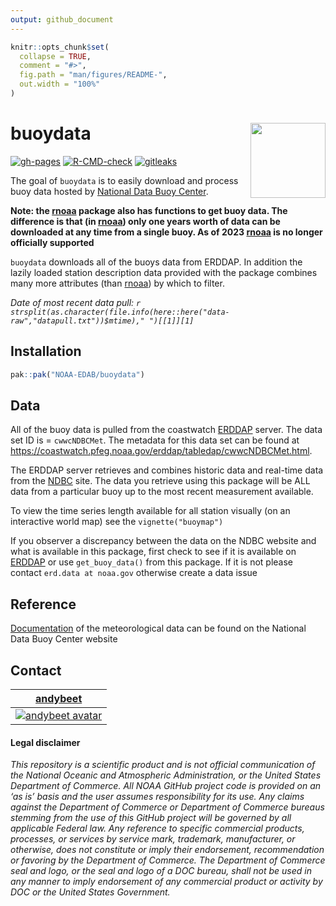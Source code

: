 ```yaml
---
output: github_document
---
```


<!-- README.md is generated from README.Rmd. Please edit that file -->

```r
knitr::opts_chunk$set(
  collapse = TRUE,
  comment = "#>",
  fig.path = "man/figures/README-",
  out.width = "100%"
)
```
# buoydata  <img src="man/figures/logo.png" align="right" width="120" /> 

<!-- badges: start -->
[![gh-pages](https://github.com/NOAA-EDAB/buoydata/actions/workflows/pkgdown.yml/badge.svg)](https://github.com/NOAA-EDAB/buoydata/actions/workflows/pkgdown.yml)
[![R-CMD-check](https://github.com/NOAA-EDAB/buoydata/actions/workflows/check-standard.yml/badge.svg)](https://github.com/NOAA-EDAB/buoydata/actions/workflows/check-standard.yml)
[![gitleaks](https://github.com/NOAA-EDAB/buoydata/actions/workflows/secretScan.yml/badge.svg)](https://github.com/NOAA-EDAB/buoydata/actions/workflows/secretScan.yml)

<!-- badges: end -->

The goal of `buoydata` is to easily download and process buoy data hosted by [National Data Buoy Center](https://www.ndbc.noaa.gov/).

**Note: the [rnoaa](https://github.com/ropensci/rnoaa) package also has functions to get buoy data. The difference is that (in [rnoaa](https://github.com/ropensci/rnoaa)) only one years worth of data can be downloaded at any time from a single buoy. As of 2023 [rnoaa](https://github.com/ropensci/rnoaa) is no longer officially supported**

`buoydata` downloads all of the buoys data from ERDDAP. In addition the lazily loaded station description data provided with the package combines many more attributes (than [rnoaa](https://github.com/ropensci/rnoaa)) by which to filter. 




*Date of most recent data pull: `r strsplit(as.character(file.info(here::here("data-raw","datapull.txt"))$mtime)," ")[[1]][1]`*

## Installation

``` r
pak::pak("NOAA-EDAB/buoydata")
```

## Data

All of the buoy data is pulled from the coastwatch [ERDDAP]('https://coastwatch.pfeg.noaa.gov/erddap/') server. The data set ID is = `cwwcNDBCMet`. The metadata for this data set can be found at [https://coastwatch.pfeg.noaa.gov/erddap/tabledap/cwwcNDBCMet.html](https://coastwatch.pfeg.noaa.gov/erddap/tabledap/cwwcNDBCMet.html).

The ERDDAP server retrieves and combines historic data and real-time data from the [NDBC](https://www.ndbc.noaa.gov/) site. The data you retrieve using this package will be ALL data from a particular buoy up to the most recent measurement available.

To view the time series length available for all station visually (on an interactive world map) see the `vignette("buoymap")`

If you observer a discrepancy between the data on the NDBC website and what is available in this package, first check to see if it is available on [ERDDAP](https://coastwatch.pfeg.noaa.gov/erddap/tabledap/cwwcNDBCMet.html) or use `get_buoy_data()` from this package. If it is not please contact `erd.data at noaa.gov` otherwise create a data issue

## Reference

[Documentation](https://www.ndbc.noaa.gov/faq/measdes.shtml) of the meteorological data can be found on the National Data Buoy Center website


## Contact

| [andybeet](https://github.com/andybeet)        
| ----------------------------------------------------------------------------------------------- 
| [![andybeet avatar](https://avatars1.githubusercontent.com/u/22455149?s=100&v=4)](https://github.com/andybeet) | 



#### Legal disclaimer

*This repository is a scientific product and is not official
communication of the National Oceanic and Atmospheric Administration, or
the United States Department of Commerce. All NOAA GitHub project code
is provided on an ‘as is’ basis and the user assumes responsibility for
its use. Any claims against the Department of Commerce or Department of
Commerce bureaus stemming from the use of this GitHub project will be
governed by all applicable Federal law. Any reference to specific
commercial products, processes, or services by service mark, trademark,
manufacturer, or otherwise, does not constitute or imply their
endorsement, recommendation or favoring by the Department of Commerce.
The Department of Commerce seal and logo, or the seal and logo of a DOC
bureau, shall not be used in any manner to imply endorsement of any
commercial product or activity by DOC or the United States Government.*

